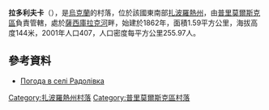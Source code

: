 {{no footnotes|time=2015-10-09T05:11:02+00:00}}
{{coord|47|4|20|N|36|24|21|E|scale:100000|display=title}}

'''拉多利夫卡'''（{{lang-uk|Радолівка}}），是[[烏克蘭|烏克蘭]]的村落，位於該國東南部[[扎波羅熱州|扎波羅熱州]]，由[[普里莫爾斯克區|普里莫爾斯克區]]負責管轄，處於[[薩西庫拉克河_(奧比季奇納河支流)|薩西庫拉克河]]畔，始建於1862年，面積1.59平方公里，海拔高度144米，2001年人口407，人口密度每平方公里255.97人。

==參考資料==
* [http://weather.in.ua/ua/zaporozhskaja/21995 Погода в селі Радолівка] {{Wayback|url=http://weather.in.ua/ua/zaporozhskaja/21995 |date=20111220171007 }}

[[Category:扎波羅熱州村落|Category:扎波羅熱州村落]]
[[Category:普里莫爾斯克區村落|Category:普里莫爾斯克區村落]]


{{Zaporizhia-geo-stub}}